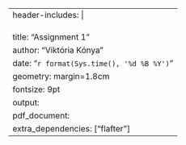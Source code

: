 ---
header-includes: |
  \usepackage{titling}
  \usepackage{float}
  \setlength{\droptitle}{-6em} 
title: "Assignment 1"
author:  "Viktória Kónya"
date: "`r format(Sys.time(), '%d %B %Y')`"
geometry: margin=1.8cm
fontsize: 9pt
output: 
  pdf_document:
    extra_dependencies: ["flafter"]
---